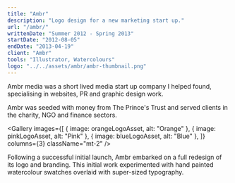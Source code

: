 ```yaml
---
title: "Ambr"
description: "Logo design for a new marketing start up."
url: "/ambr/"
writtenDate: "Summer 2012 - Spring 2013"
startDate: "2012-08-05"
endDate: "2013-04-19"
client: "Ambr"
tools: "Illustrator, Watercolours"
logo: "../../assets/ambr/ambr-thumbnail.png"
---
```




Ambr media was a short lived media start up company I helped found, specialising in websites, PR and graphic design work.

Ambr was seeded with money from The Prince's Trust and served clients in the charity, NGO and finance sectors.

<Gallery
  images={[
    { image: orangeLogoAsset, alt: "Orange" },
    { image: pinkLogoAsset, alt: "Pink" },
    { image: blueLogoAsset, alt: "Blue" },
  ]}
  columns={3}
  className="mt-2"
/>

Following a successful initial launch, Ambr embarked on a full redesign of its logo and branding. This initial work experimented with hand painted watercolour swatches overlaid with super-sized typography.
